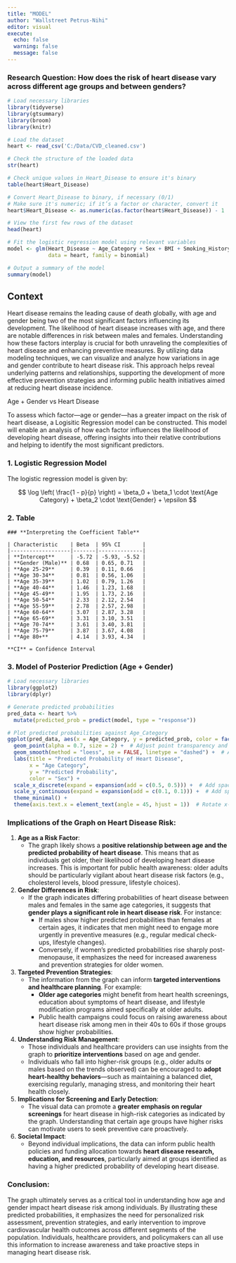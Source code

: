 ---
title: "MODEL"
author: "Wallstreet Petrus-Nihi"
editor: visual
execute:
  echo: false
  warning: false
  message: false
---

### **Research Question**: How does the risk of heart disease vary across different age groups and between genders?

```{r setup, include=FALSE}
# Load necessary libraries
library(tidyverse)
library(gtsummary)
library(broom)
library(knitr)

```

```{r}
# Load the dataset
heart <- read_csv('C:/Data/CVD_cleaned.csv')

# Check the structure of the loaded data
str(heart)

# Check unique values in Heart_Disease to ensure it's binary
table(heart$Heart_Disease)

# Convert Heart_Disease to binary, if necessary (0/1)
# Make sure it's numeric; if it’s a factor or character, convert it
heart$Heart_Disease <- as.numeric(as.factor(heart$Heart_Disease)) - 1

# View the first few rows of the dataset
head(heart)
```

```{r}
# Fit the logistic regression model using relevant variables
model <- glm(Heart_Disease ~ Age_Category + Sex + BMI + Smoking_History + Exercise,
             data = heart, family = binomial)

# Output a summary of the model
summary(model)
```

## **Context**

Heart disease remains the leading cause of death globally, with age and gender being two of the most significant factors influencing its development. The likelihood of heart disease increases with age, and there are notable differences in risk between males and females. Understanding how these factors interplay is crucial for both unraveling the complexities of heart disease and enhancing preventive measures. By utilizing data modeling techniques, we can visualize and analyze how variations in age and gender contribute to heart disease risk. This approach helps reveal underlying patterns and relationships, supporting the development of more effective prevention strategies and informing public health initiatives aimed at reducing heart disease incidence.

Age + Gender vs Heart Disease

To assess which factor—age or gender—has a greater impact on the risk of heart disease, a Logisitic Regression model can be constructed. This model will enable an analysis of how each factor influences the likelihood of developing heart disease, offering insights into their relative contributions and helping to identify the most significant predictors.

### 1. Logistic Regression Model

The logistic regression model is given by:

$$ \log \left( \frac{1 - p}{p} \right) = \beta_0 + \beta_1 \cdot \text{Age Category} + \beta_2 \cdot \text{Gender} + \epsilon $$

### 2. Table

```         
### **Interpreting the Coefficient Table**

| Characteristic    | Beta  | 95% CI       |
|-------------------|-------|--------------|
| **Intercept**     | -5.72 | -5.93, -5.52 |
| **Gender (Male)** | 0.68  | 0.65, 0.71   |
| **Age 25-29**     | 0.39  | 0.11, 0.66   |
| **Age 30-34**     | 0.81  | 0.56, 1.06   |
| **Age 35-39**     | 1.02  | 0.79, 1.26   |
| **Age 40-44**     | 1.46  | 1.23, 1.68   |
| **Age 45-49**     | 1.95  | 1.73, 2.16   |
| **Age 50-54**     | 2.33  | 2.12, 2.54   |
| **Age 55-59**     | 2.78  | 2.57, 2.98   |
| **Age 60-64**     | 3.07  | 2.87, 3.28   |
| **Age 65-69**     | 3.31  | 3.10, 3.51   |
| **Age 70-74**     | 3.61  | 3.40, 3.81   |
| **Age 75-79**     | 3.87  | 3.67, 4.08   |
| **Age 80+**       | 4.14  | 3.93, 4.34   |

**CI** = Confidence Interval
```

### 3. Model of Posterior Prediction (Age + Gender)

```{r}
# Load necessary libraries
library(ggplot2)
library(dplyr)

# Generate predicted probabilities
pred_data <- heart %>%
  mutate(predicted_prob = predict(model, type = "response"))

# Plot predicted probabilities against Age_Category
ggplot(pred_data, aes(x = Age_Category, y = predicted_prob, color = factor(Sex))) +
  geom_point(alpha = 0.7, size = 2) +  # Adjust point transparency and size
  geom_smooth(method = "loess", se = FALSE, linetype = "dashed") +  # Add dashed lines for smooth
  labs(title = "Predicted Probability of Heart Disease",
       x = "Age Category",
       y = "Predicted Probability",
       color = "Sex") +
  scale_x_discrete(expand = expansion(add = c(0.5, 0.5))) +  # Add space around points on x-axis
  scale_y_continuous(expand = expansion(add = c(0.1, 0.1))) +  # Add space around points on y-axis
  theme_minimal() +
  theme(axis.text.x = element_text(angle = 45, hjust = 1))  # Rotate x-axis labels if necessary
```

### Implications of the Graph on Heart Disease Risk:

1.  **Age as a Risk Factor**:
    -   The graph likely shows a **positive relationship between age and the predicted probability of heart disease**. This means that as individuals get older, their likelihood of developing heart disease increases. This is important for public health awareness: older adults should be particularly vigilant about heart disease risk factors (e.g., cholesterol levels, blood pressure, lifestyle choices).
2.  **Gender Differences in Risk**:
    -   If the graph indicates differing probabilities of heart disease between males and females in the same age categories, it suggests that **gender plays a significant role in heart disease risk**. For instance:
        -   If males show higher predicted probabilities than females at certain ages, it indicates that men might need to engage more urgently in preventive measures (e.g., regular medical check-ups, lifestyle changes).
        -   Conversely, if women’s predicted probabilities rise sharply post-menopause, it emphasizes the need for increased awareness and prevention strategies for older women.
3.  **Targeted Prevention Strategies**:
    -   The information from the graph can inform **targeted interventions and healthcare planning**. For example:
        -   **Older age categories** might benefit from heart health screenings, education about symptoms of heart disease, and lifestyle modification programs aimed specifically at older adults.
        -   Public health campaigns could focus on raising awareness about heart disease risk among men in their 40s to 60s if those groups show higher probabilities.
4.  **Understanding Risk Management**:
    -   Those individuals and healthcare providers can use insights from the graph to **prioritize interventions** based on age and gender.
    -   Individuals who fall into higher-risk groups (e.g., older adults or males based on the trends observed) can be encouraged to **adopt heart-healthy behaviors**—such as maintaining a balanced diet, exercising regularly, managing stress, and monitoring their heart health closely.
5.  **Implications for Screening and Early Detection**:
    -   The visual data can promote a **greater emphasis on regular screenings** for heart disease in high-risk categories as indicated by the graph. Understanding that certain age groups have higher risks can motivate users to seek preventive care proactively.
6.  **Societal Impact**:
    -   Beyond individual implications, the data can inform public health policies and funding allocation towards **heart disease research, education, and resources**, particularly aimed at groups identified as having a higher predicted probability of developing heart disease.

### Conclusion:

The graph ultimately serves as a critical tool in understanding how age and gender impact heart disease risk among individuals. By illustrating these predicted probabilities, it emphasizes the need for personalized risk assessment, prevention strategies, and early intervention to improve cardiovascular health outcomes across different segments of the population. Individuals, healthcare providers, and policymakers can all use this information to increase awareness and take proactive steps in managing heart disease risk.
